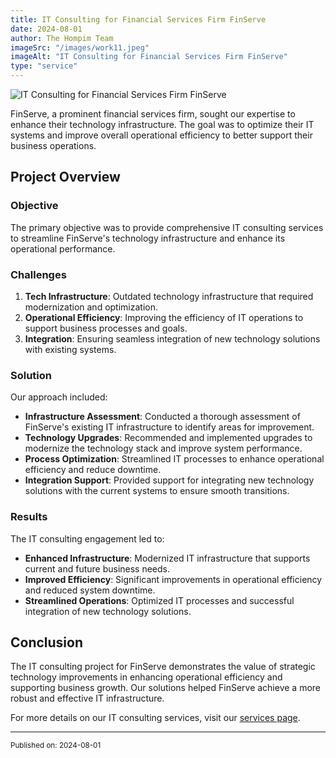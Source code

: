 ```yaml
---
title: IT Consulting for Financial Services Firm FinServe
date: 2024-08-01
author: The Hompim Team
imageSrc: "/images/work11.jpeg"
imageAlt: "IT Consulting for Financial Services Firm FinServe"
type: "service"
---
```


![IT Consulting for Financial Services Firm FinServe](/images/work11.jpeg)

FinServe, a prominent financial services firm, sought our expertise to enhance their technology infrastructure. The goal was to optimize their IT systems and improve overall operational efficiency to better support their business operations.

## Project Overview

### **Objective**

The primary objective was to provide comprehensive IT consulting services to streamline FinServe's technology infrastructure and enhance its operational performance.

### **Challenges**

1. **Tech Infrastructure**: Outdated technology infrastructure that required modernization and optimization.
2. **Operational Efficiency**: Improving the efficiency of IT operations to support business processes and goals.
3. **Integration**: Ensuring seamless integration of new technology solutions with existing systems.

### **Solution**

Our approach included:

-   **Infrastructure Assessment**: Conducted a thorough assessment of FinServe's existing IT infrastructure to identify areas for improvement.
-   **Technology Upgrades**: Recommended and implemented upgrades to modernize the technology stack and improve system performance.
-   **Process Optimization**: Streamlined IT processes to enhance operational efficiency and reduce downtime.
-   **Integration Support**: Provided support for integrating new technology solutions with the current systems to ensure smooth transitions.

### **Results**

The IT consulting engagement led to:

-   **Enhanced Infrastructure**: Modernized IT infrastructure that supports current and future business needs.
-   **Improved Efficiency**: Significant improvements in operational efficiency and reduced system downtime.
-   **Streamlined Operations**: Optimized IT processes and successful integration of new technology solutions.

## Conclusion

The IT consulting project for FinServe demonstrates the value of strategic technology improvements in enhancing operational efficiency and supporting business growth. Our solutions helped FinServe achieve a more robust and effective IT infrastructure.

For more details on our IT consulting services, visit our [services page](#).

---

<small>Published on: 2024-08-01</small>
